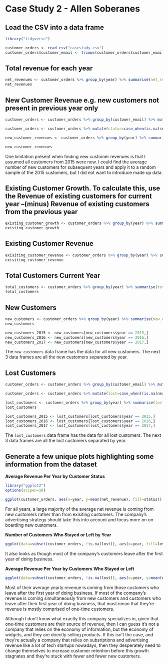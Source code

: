 # Case Study 2 - Allen Soberanes

## Load the CSV into a data frame

```r
library("tidyverse")

customer_orders <- read_csv("casestudy.csv")
customer_orders$customer_email <- trimws(customer_orders$customer_email)
```


## Total revenue for each year

```r
net_revenues <- customer_orders %>% group_by(year) %>% summarise(net_revenue = sum(net_revenue))
net_revenues
```


## New Customer Revenue e.g. new customers not present in previous year only

```r
customer_orders <- customer_orders %>% group_by(customer_email) %>% mutate(second_to_last_year=lag(year, 1)) %>% ungroup()

customer_orders <- customer_orders %>% mutate(status=case_when(is.na(second_to_last_year) ~ 'New', second_to_last_year != year - 1 ~ 'New', TRUE ~ 'Returning'))

new_customer_revenues <- customer_orders %>% group_by(year) %>% summarise(net_revenue = sum(net_revenue[status == "New"]))

new_customer_revenues
```
One limitation present when finding new customer revenues is that I assumed all customers from 2015 were new. I could find the average number of new customers for subsequent years and apply it to a random sample of the 2015 customers, but I did not want to introduce made up data.


## Existing Customer Growth. To calculate this, use the Revenue of existing customers for current year –(minus) Revenue of existing customers from the previous year 

```r
existing_customer_growth <- customer_orders %>% group_by(year) %>% summarise(existing_customer_growth=sum(net_revenue[status == "Returning"]) - sum(net_revenue[status == "Returning" & year == year - 1]))
existing_customer_growth
```


## Existing Customer Revenue

```r
exisiting_customer_revenue <- customer_orders %>% group_by(year) %>% summarise(customer_revenue=sum(net_revenue[status == "Returning"]))
exisiting_customer_revenue
```


## Total Customers Current Year

```r
total_customers <- customer_orders %>% group_by(year) %>% summarise(total_customers=length(customer_email))
total_customers
```


## New Customers

```r
new_customers <- customer_orders %>% group_by(year) %>% summarise(new_customers=customer_email[status == "New"])
new_customers

new_customers_2015 <- new_customers[new_customers$year == 2015,]
new_customers_2016 <- new_customers[new_customers$year == 2016,]
new_customers_2017 <- new_customers[new_customers$year == 2017,]
```
The `new_customers` data frame has the data for all new customers. The next 3 data frames are all the new customers separated by year.


## Lost Customers

```r
customer_orders <- customer_orders %>% group_by(customer_email) %>% mutate(next_year_back=lead(year, 1)) %>% ungroup() 

customer_orders <- customer_orders %>% mutate(lost=case_when((is.na(next_year_back) | next_year_back - year > 1) & year != 2017 ~ 'True', year == 2017 ~ NA_character_, TRUE ~ 'False'))

lost_customers <- customer_orders %>% group_by(year) %>% summarise(lost_customers=customer_email[lost == "True"]) 
lost_customers

lost_customers_2015 <- lost_customers[lost_customers$year == 2015,]
lost_customers_2016 <- lost_customers[lost_customers$year == 2016,]
lost_customers_2017 <- lost_customers[lost_customers$year == 2017,]
```
The `lost_customers` data frame has the data for all lost customers. The next 3 data frames are all the lost customers separated by year.


## Generate a few unique plots highlighting some information from the dataset


**Average Revenue Per Year by Customer Status**

```r
library("ggplot2")
options(scipen=10)

ggplot(customer_orders, aes(x=year, y=mean(net_revenue), fill=status)) + geom_col() + labs(x="Year", y="Average Revenue ($)", title="Average Revenue Per Year by Customer Status")
```


For all years, a large majority of the average net revenue is coming from new customers rather than from exisiting customers. The company's advertising strategy should take this into account and focus more on on-boarding new customers. 


**Number of Customers Who Stayed or Left by Year**

```r
ggplot(data=subset(customer_orders, !is.na(lost)), aes(x=year, fill=lost)) + geom_histogram(stat="count") + labs(x="Year", y="Number of Customers", title="Number of Customers Who Stayed or Left by Year") + scale_x_continuous(breaks=0:2100)
```


It also looks as though most of the company's customers leave after the first year of doing business.


**Average Revenue Per Year by Customers Who Stayed or Left**

```r
ggplot(data=subset(customer_orders, !is.na(lost)), aes(x=year, y=mean(net_revenue), fill=lost)) + geom_col() + labs(x="Year", y="Average Revenue ($)", title="Average Revenue Per Year by Customers Who Stayed or Left") + scale_x_continuous(breaks=0:2100)
```


Most of their average yearly revenue is coming from those customers who leave after the first year of doing business. If most of the company's revenue is coming simultaneously from new customers and customers who leave after their first year of doing business, that must mean that they're revenue is mostly comprised of one-time customers.

Although I don't know what exactly this company specializes in, given that one-time customers are their source of revenue, then I can guess it's not a company that relies on the economy of information, but the economy of widgets, and they are directly selling products. If this isn't the case, and they're actually a company that relies on subsriptions and advertising revenue like a lot of tech startups nowadays, then they desperately need to change themselves to increase customer retention before this growth stagnates and they're stuck with fewer and fewer new customers.
